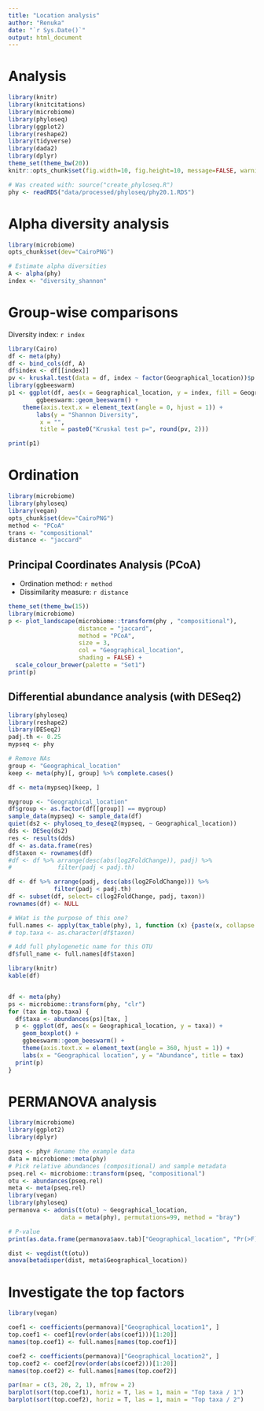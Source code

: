 ```yaml
---
title: "Location analysis"
author: "Renuka"
date: "`r Sys.Date()`"
output: html_document
---
```


# Analysis

```r
library(knitr)
library(knitcitations)
library(microbiome)
library(phyloseq)
library(ggplot2)
library(reshape2)
library(tidyverse)
library(dada2)
library(dplyr)
theme_set(theme_bw(20))
knitr::opts_chunk$set(fig.width=10, fig.height=10, message=FALSE, warning=FALSE)

# Was created with: source("create_phyloseq.R")
phy <- readRDS("data/processed/phyloseq/phy20.1.RDS")
```


# Alpha diversity analysis

```r
library(microbiome)
opts_chunk$set(dev="CairoPNG")

# Estimate alpha diversities
A <- alpha(phy)
index <- "diversity_shannon"
```


# Group-wise comparisons

Diversity index: `r index`

```r
library(Cairo)
df <- meta(phy)
df <- bind_cols(df, A)
df$index <- df[[index]]
pv <- kruskal.test(data = df, index ~ factor(Geographical_location))$p.value
library(ggbeeswarm)
p1 <- ggplot(df, aes(x = Geographical_location, y = index, fill = Geographical_location)) +
        ggbeeswarm::geom_beeswarm() +
	theme(axis.text.x = element_text(angle = 0, hjust = 1)) +
        labs(y = "Shannon Diversity",
	     x = "",
	     title = paste0("Kruskal test p=", round(pv, 2)))

print(p1)
```

# Ordination

```r
library(microbiome)
library(phyloseq)
library(vegan)
opts_chunk$set(dev="CairoPNG")
method <- "PCoA"
trans <- "compositional"
distance <- "jaccard"
```

## Principal Coordinates Analysis (PCoA)

* Ordination method: `r method`
* Dissimilarity measure: `r distance`

```r
theme_set(theme_bw(15))
library(microbiome)
p <- plot_landscape(microbiome::transform(phy , "compositional"),
                    distance = "jaccard",
                    method = "PCoA",
                    size = 3,
                    col = "Geographical_location",
                    shading = FALSE) +
  scale_colour_brewer(palette = "Set1")		    
print(p)
```


## Differential abundance analysis (with DESeq2)

```r
library(phyloseq)
library(reshape2)
library(DESeq2)
padj.th <- 0.25
mypseq <- phy

# Remove NAs
group <- "Geographical_location"
keep <- meta(phy)[, group] %>% complete.cases()

df <- meta(mypseq)[keep, ]

mygroup <- "Geographical_location"
df$group <- as.factor(df[[group]] == mygroup)
sample_data(mypseq) <- sample_data(df)
quiet(ds2 <- phyloseq_to_deseq2(mypseq, ~ Geographical_location))
dds <- DESeq(ds2)
res <- results(dds)
df <- as.data.frame(res)
df$taxon <- rownames(df)
#df <- df %>% arrange(desc(abs(log2FoldChange)), padj) %>%
#             filter(padj < padj.th) 

df <- df %>% arrange(padj, desc(abs(log2FoldChange))) %>%
             filter(padj < padj.th) 
df <- subset(df, select= c(log2FoldChange, padj, taxon))
rownames(df) <- NULL

# WHat is the purpose of this one?
full.names <- apply(tax_table(phy), 1, function (x) {paste(x, collapse = "_")})
# top.taxa <- as.character(df$taxon)

# Add full phylogenetic name for this OTU
df$full_name <- full.names[df$taxon]

library(knitr)
kable(df)


df <- meta(phy)
ps <- microbiome::transform(phy, "clr")
for (tax in top.taxa) {
  df$taxa <- abundances(ps)[tax, ]
  p <- ggplot(df, aes(x = Geographical_location, y = taxa)) +
    geom_boxplot() + 
    ggbeeswarm::geom_beeswarm() +
    theme(axis.text.x = element_text(angle = 360, hjust = 1)) +
    labs(x = "Geographical location", y = "Abundance", title = tax)
  print(p)
}
```

# PERMANOVA analysis

```r
library(microbiome)
library(ggplot2)
library(dplyr)

pseq <- phy# Rename the example data
data = microbiome::meta(phy)
# Pick relative abundances (compositional) and sample metadata 
pseq.rel <- microbiome::transform(pseq, "compositional")
otu <- abundances(pseq.rel)
meta <- meta(pseq.rel)
library(vegan)
library(phyloseq)
permanova <- adonis(t(otu) ~ Geographical_location,
               data = meta(phy), permutations=99, method = "bray")

# P-value
print(as.data.frame(permanova$aov.tab)["Geographical_location", "Pr(>F)"])

dist <- vegdist(t(otu))
anova(betadisper(dist, meta$Geographical_location))
```


# Investigate the top factors

```r
library(vegan)

coef1 <- coefficients(permanova)["Geographical_location1", ]
top.coef1 <- coef1[rev(order(abs(coef1)))[1:20]]
names(top.coef1) <- full.names[names(top.coef1)]

coef2 <- coefficients(permanova)["Geographical_location2", ]
top.coef2 <- coef2[rev(order(abs(coef2)))[1:20]]
names(top.coef2) <- full.names[names(top.coef2)]

par(mar = c(3, 20, 2, 1), mfrow = 2)
barplot(sort(top.coef1), horiz = T, las = 1, main = "Top taxa / 1")
barplot(sort(top.coef2), horiz = T, las = 1, main = "Top taxa / 2")
```

